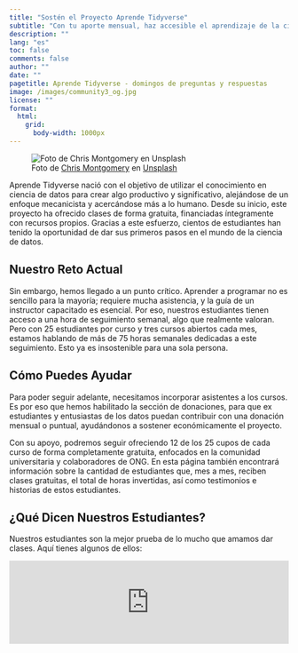 ```yaml
---
title: "Sostén el Proyecto Aprende Tidyverse"
subtitle: "Con tu aporte mensual, haz accesible el aprendizaje de la ciencia de datos para todos."
description: ""
lang: "es"
toc: false
comments: false
author: ""
date: ""
pagetitle: Aprende Tidyverse - domingos de preguntas y respuestas
image: /images/community3_og.jpg
license: ""
format:
  html: 
    grid:
      body-width: 1000px
---
```


![Foto de <a href="https://unsplash.com/es/@cwmonty?utm_content=creditCopyText&utm_medium=referral&utm_source=unsplash">Chris Montgomery</a> en <a href="https://unsplash.com/es/fotos/macbook-pro-displaying-group-of-people-smgTvepind4?utm_content=creditCopyText&utm_medium=referral&utm_source=unsplash">Unsplash</a>](../images/community3_og.jpg)

Aprende Tidyverse nació con el objetivo de utilizar el conocimiento en ciencia de datos para crear algo productivo y significativo, alejándose de un enfoque mecanicista y acercándose más a lo humano. Desde su inicio, este proyecto ha ofrecido clases de forma gratuita, financiadas íntegramente con recursos propios. Gracias a este esfuerzo, cientos de estudiantes han tenido la oportunidad de dar sus primeros pasos en el mundo de la ciencia de datos.

## Nuestro Reto Actual

Sin embargo, hemos llegado a un punto crítico. Aprender a programar no es sencillo para la mayoría; requiere mucha asistencia, y la guía de un instructor capacitado es esencial. Por eso, nuestros estudiantes tienen acceso a una hora de seguimiento semanal, algo que realmente valoran. Pero con 25 estudiantes por curso y tres cursos abiertos cada mes, estamos hablando de más de 75 horas semanales dedicadas a este seguimiento. Esto ya es insostenible para una sola persona.

## Cómo Puedes Ayudar

Para poder seguir adelante, necesitamos incorporar asistentes a los cursos. Es por eso que hemos habilitado la sección de donaciones, para que ex estudiantes y entusiastas de los datos puedan contribuir con una donación mensual o puntual, ayudándonos a sostener económicamente el proyecto.

Con su apoyo, podremos seguir ofreciendo 12 de los 25 cupos de cada curso de forma completamente gratuita, enfocados en la comunidad universitaria y colaboradores de ONG. En esta página también encontrará información sobre la cantidad de estudiantes que, mes a mes, reciben clases gratuitas, el total de horas invertidas, así como testimonios e historias de estos estudiantes.

<script async src="https://js.stripe.com/v3/pricing-table.js"></script>
<stripe-pricing-table pricing-table-id="prctbl_1PsIAqC6tjJiI7SzGmWpbotw"
publishable-key="pk_live_51NDynTC6tjJiI7SzR88rTCnjXGqSbWqi9xDGQfncTNGhO2YMhzs9HKJJl1HBz6JPwQvKivW0lYq34IjRg8qDVkYg008vEpD9h1">
</stripe-pricing-table>

## ¿Qué Dicen Nuestros Estudiantes?

Nuestros estudiantes son la mejor prueba de lo mucho que amamos dar clases. Aquí tienes algunos de ellos:

<script type="text/javascript" src="https://testimonial.to/js/iframeResizer.min.js"></script>
<iframe id='testimonialto-r-para-ciencia-de-datos-tag-all-light' src="https://embed-v2.testimonial.to/w/r-para-ciencia-de-datos?theme=light&card=large&loadMore=on&initialCount=20&randomize=on&tag=all" frameborder="0" scrolling="no" width="100%"></iframe>
<script type="text/javascript">iFrameResize({log: false, checkOrigin: false}, '#testimonialto-r-para-ciencia-de-datos-tag-all-light');</script>

